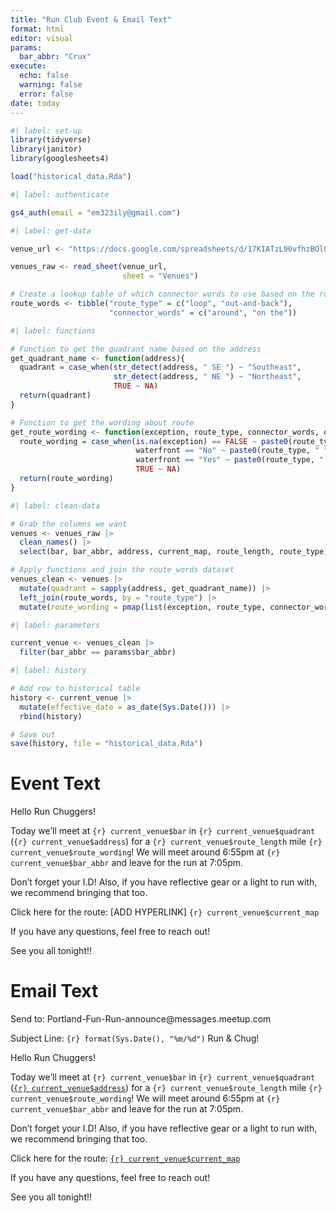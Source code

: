 ```yaml
---
title: "Run Club Event & Email Text"
format: html
editor: visual
params: 
  bar_abbr: "Crux"
execute: 
  echo: false
  warning: false
  error: false
date: today
---
```


```r
#| label: set-up
library(tidyverse)
library(janitor)
library(googlesheets4)

load("historical_data.Rda")

```

```r
#| label: authenticate

gs4_auth(email = "em323ily@gmail.com")
```


```r
#| label: get-data

venue_url <- "https://docs.google.com/spreadsheets/d/17KIATzL90vfhzBOlO5v5cyIzjT0ewYoFSVEwAAqcqZI/"

venues_raw <- read_sheet(venue_url,
                         sheet = "Venues")

# Create a lookup table of which connector words to use based on the route type
route_words <- tibble("route_type" = c("loop", "out-and-back"),
                      "connector_words" = c("around", "on the"))

```

```r
#| label: functions

# Function to get the quadrant name based on the address
get_quadrant_name <- function(address){
  quadrant = case_when(str_detect(address, " SE ") ~ "Southeast",
                       str_detect(address, " NE ") ~ "Northeast",
                       TRUE ~ NA)
  return(quadrant)
}

# Function to get the wording about route
get_route_wording <- function(exception, route_type, connector_words, quadrant, waterfront){
  route_wording = case_when(is.na(exception) == FALSE ~ paste0(route_type, " ", connector_words, " ", exception),
                            waterfront == "No" ~ paste0(route_type, " ", connector_words, " ", quadrant),
                            waterfront == "Yes" ~ paste0(route_type, " ", connector_words, " waterfront"),
                            TRUE ~ NA)
  return(route_wording)
}


```



```r
#| label: clean-data

# Grab the columns we want
venues <- venues_raw |> 
  clean_names() |> 
  select(bar, bar_abbr, address, current_map, route_length, route_type, waterfront, exception, google_link)

# Apply functions and join the route_words dataset
venues_clean <- venues |>
  mutate(quadrant = sapply(address, get_quadrant_name)) |> 
  left_join(route_words, by = "route_type") |> 
  mutate(route_wording = pmap(list(exception, route_type, connector_words, quadrant, waterfront), get_route_wording))

```


```r
#| label: parameters

current_venue <- venues_clean |> 
  filter(bar_abbr == params$bar_abbr)


```

```r
#| label: history

# Add row to historical table
history <- current_venue |> 
  mutate(effective_date = as_date(Sys.Date())) |> 
  rbind(history)

# Save out
save(history, file = "historical_data.Rda")

```



# Event Text

Hello Run Chuggers!

Today we'll meet at `{r} current_venue$bar` in `{r} current_venue$quadrant` (`{r} current_venue$address`) for a `{r} current_venue$route_length` mile `{r} current_venue$route_wording`! We will meet around 6:55pm at `{r} current_venue$bar_abbr` and leave for the run at 7:05pm.

Don't forget your I.D! Also, if you have reflective gear or a light to run with, we recommend bringing that too.

Click here for the route: \[ADD HYPERLINK\] `{r} current_venue$current_map`

If you have any questions, feel free to reach out!

See you all tonight!!

# Email Text

Send to: Portland-Fun-Run-announce@messages.meetup.com

Subject Line: `{r} format(Sys.Date(), "%m/%d")` Run & Chug!

Hello Run Chuggers!

Today we'll meet at `{r} current_venue$bar` in `{r} current_venue$quadrant` ([`{r} current_venue$address`](`{r} current_venue$address`)) for a `{r} current_venue$route_length` mile `{r} current_venue$route_wording`! We will meet around 6:55pm at `{r} current_venue$bar_abbr` and leave for the run at 7:05pm.

Don't forget your I.D! Also, if you have reflective gear or a light to run with, we recommend bringing that too.

Click here for the route: [`{r} current_venue$current_map`](`{r} current_venue$current_map`)

If you have any questions, feel free to reach out!

See you all tonight!!
